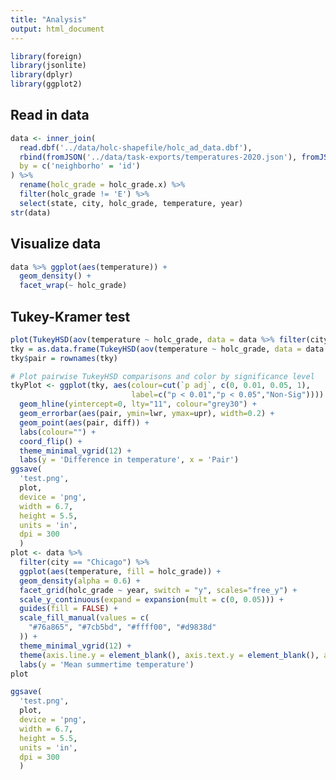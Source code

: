 ```yaml
---
title: "Analysis"
output: html_document
---
```


```r
library(foreign)
library(jsonlite)
library(dplyr)
library(ggplot2)
```

## Read in data

```r
data <- inner_join(
  read.dbf('../data/holc-shapefile/holc_ad_data.dbf'),
  rbind(fromJSON('../data/task-exports/temperatures-2020.json'), fromJSON('../data/task-exports/temperatures-2000.json')),
  by = c('neighborho' = 'id')
) %>% 
  rename(holc_grade = holc_grade.x) %>% 
  filter(holc_grade != 'E') %>% 
  select(state, city, holc_grade, temperature, year)
str(data)
```

## Visualize data

```r
data %>% ggplot(aes(temperature)) +
  geom_density() +
  facet_wrap(~ holc_grade)
```

## Tukey-Kramer test

```r
plot(TukeyHSD(aov(temperature ~ holc_grade, data = data %>% filter(city == 'Chicago'))), las = 1, tcl = -.4)
tky = as.data.frame(TukeyHSD(aov(temperature ~ holc_grade, data = data %>% filter(city == 'Chicago')))$holc_grade)
tky$pair = rownames(tky)

# Plot pairwise TukeyHSD comparisons and color by significance level
tkyPlot <- ggplot(tky, aes(colour=cut(`p adj`, c(0, 0.01, 0.05, 1), 
                           label=c("p < 0.01","p < 0.05","Non-Sig")))) +
  geom_hline(yintercept=0, lty="11", colour="grey30") +
  geom_errorbar(aes(pair, ymin=lwr, ymax=upr), width=0.2) +
  geom_point(aes(pair, diff)) +
  labs(colour="") +
  coord_flip() +
  theme_minimal_vgrid(12) +
  labs(y = 'Difference in temperature', x = 'Pair')
ggsave(
  'test.png',
  plot,
  device = 'png',
  width = 6.7,
  height = 5.5,
  units = 'in',
  dpi = 300
  )
plot <- data %>%
  filter(city == "Chicago") %>%
  ggplot(aes(temperature, fill = holc_grade)) +
  geom_density(alpha = 0.6) +
  facet_grid(holc_grade ~ year, switch = "y", scales="free_y") +
  scale_y_continuous(expand = expansion(mult = c(0, 0.05))) +
  guides(fill = FALSE) +
  scale_fill_manual(values = c(
    "#76a865", "#7cb5bd", "#ffff00", "#d9838d"
  )) +
  theme_minimal_vgrid(12) +
  theme(axis.line.y = element_blank(), axis.text.y = element_blank(), axis.ticks.y = element_blank(), axis.title.y = element_blank(), strip.text.y.left = element_text(angle = 0)) +
  labs(y = 'Mean summertime temperature')
plot

ggsave(
  'test.png',
  plot,
  device = 'png',
  width = 6.7,
  height = 5.5,
  units = 'in',
  dpi = 300
  )
```


